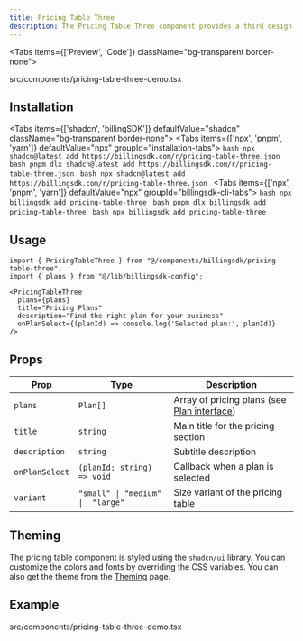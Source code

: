 ```yaml
---
title: Pricing Table Three
description: The Pricing Table Three component provides a third design option for pricing displays. You can use this component to display your pricing plans in a third way.  
---
```


<Tabs items={['Preview', 'Code']} className="bg-transparent border-none">
  <Tab value="Preview" className="border-none bg-transparent p-0 mt-3">
    <PreviewComponents registryName="pricing-table-three">
      <PricingTableThreeDemo />
    </PreviewComponents>
  </Tab>

  <Tab value="Code" className="mt-3">
    <include cwd lang="tsx" meta='title="src/components/pricing-table-three-demo.tsx"'>src/components/pricing-table-three-demo.tsx</include>
  </Tab>  
</Tabs>

## Installation

<Tabs items={['shadcn', 'billingSDK']} defaultValue="shadcn" className="bg-transparent border-none">
  <Tab value="shadcn" className="border-none bg-transparent p-0 mt-3">
    <Tabs items={['npx', 'pnpm', 'yarn']} defaultValue="npx" groupId="installation-tabs">
      <Tab value="npx">
        ```bash
        npx shadcn@latest add https://billingsdk.com/r/pricing-table-three.json
        ```
      </Tab>
      <Tab value="pnpm">
        ```bash
        pnpm dlx shadcn@latest add https://billingsdk.com/r/pricing-table-three.json
        ```
      </Tab>
      <Tab value="yarn">
        ```bash
        npx shadcn@latest add https://billingsdk.com/r/pricing-table-three.json
        ```
      </Tab>
    </Tabs>
  </Tab>
  <Tab value="billingSDK" className="border-none bg-transparent p-0 mt-3">
    <Tabs items={['npx', 'pnpm', 'yarn']} defaultValue="npx" groupId="billingsdk-cli-tabs">
      <Tab value="npx">
        ```bash
        npx billingsdk add pricing-table-three
        ```
      </Tab>
      <Tab value="pnpm">
        ```bash
        pnpm dlx billingsdk add pricing-table-three
        ```
      </Tab>
      <Tab value="yarn">
        ```bash
        npx billingsdk add pricing-table-three
        ```
      </Tab>
    </Tabs>
  </Tab>
</Tabs>

## Usage

```tsx
import { PricingTableThree } from "@/components/billingsdk/pricing-table-three";
import { plans } from "@/lib/billingsdk-config";

<PricingTableThree 
  plans={plans}
  title="Pricing Plans"
  description="Find the right plan for your business"
  onPlanSelect={(planId) => console.log('Selected plan:', planId)}
/>
```

## Props

| Prop | Type | Description |
|------|------|-------------|
| `plans` | `Plan[]` | Array of pricing plans (see [Plan interface](/docs/interfaces#plan-interface)) |
| `title` | `string` | Main title for the pricing section |
| `description` | `string` | Subtitle description |
| `onPlanSelect` | `(planId: string) => void` | Callback when a plan is selected |
| `variant` | `"small" \| "medium" \|  "large"` | Size variant of the pricing table |

## Theming

The pricing table component is styled using the `shadcn/ui` library. You can customize the colors and fonts by overriding the CSS variables. You can also get the theme from the [Theming](/docs/theming) page.


## Example
<include cwd lang="tsx" meta='title="src/components/pricing-table-three-demo.tsx"'>src/components/pricing-table-three-demo.tsx</include>
